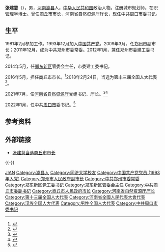 '''张建慧'''（{{bd|1964年|8月||catIdx=Zhang张}}），男，[[河南|河南]][[嵩县|嵩县]]人，[[中华人民共和国|中华人民共和国]]政治人物。注册城市规划师，在职[[管理学|管理学]]博士。曾任[[商丘市|商丘市]]市长，河南省自然资源厅厅长，现任中共[[周口市|周口市]]委书记。

== 生平 ==
1981年2月参加工作。1993年12月加入[[中国共产党|中国共产党]]。2009年3月，任[[郑州市|郑州市]]副市长；2011年12月，成为中共郑州市委常委。2012年1月，兼任郑州市委建工委书记。

2014年5月，任[[郑东新区|郑东新区]]管委会主任，市委建工委书记。

2016年5月，担任[[商丘市|商丘市]]市长。<ref>{{cite web |url=http://news.dahe.cn/2016/05-26/106913317.html |language= |title=张建慧当选商丘市人民政府市长 |publisher=金水河客户端 |date=2016年5月26日 |accessdate= |archive-date=2016年5月27日 |archive-url=https://web.archive.org/web/20160527122513/http://news.dahe.cn/2016/05-26/106913317.html |dead-url=no }}</ref>2018年2月24日，当选为[[第十三届全国人大代表|第十三届全国人大代表]]<ref>{{Cite web|title=（受权发布）中华人民共和国第十三届全国人民代表大会代表名单-中新网|url=http://www.chinanews.com/gn/2018/02-25/8453959.shtml|accessdate=2021-02-13|work=中新网|archive-date=2018-02-27|archive-url=https://web.archive.org/web/20180227031724/http://www.chinanews.com/gn/2018/02-25/8453959.shtml|dead-url=no}}</ref>。

2021年7月，任[[河南省自然资源厅|河南省自然资源厅]]党组书记、厅长。<ref>{{Cite web|title=商丘市市长张建慧出任河南省自然资源厅党组书记(简历)_中国经济网——国家经济门户|url=http://district.ce.cn/newarea/sddy/202107/27/t20210727_36753453.shtml|access-date=2021-07-27|work=district.ce.cn|archive-date=2021-07-27|archive-url=https://web.archive.org/web/20210727131438/http://district.ce.cn/newarea/sddy/202107/27/t20210727_36753453.shtml|dead-url=no}}</ref><ref>{{Cite web|title=摆向阳任商丘市代市长 张建慧辞去市长职务(简历)_中国经济网——国家经济门户|url=http://district.ce.cn/newarea/sddy/202108/03/t20210803_36773694_1.shtml|access-date=2021-08-04|work=district.ce.cn|archive-date=2021-08-04|archive-url=https://web.archive.org/web/20210804122612/http://district.ce.cn/newarea/sddy/202108/03/t20210803_36773694_1.shtml|dead-url=no}}</ref>

2022年1月，任中共[[周口市|周口市]]委书记。<ref>{{Cite web|title=张建慧任周口市委书记，此前任河南省自然资源厅党组书记|url=https://j.021east.com/p/1643612708044844|access-date=2022-02-08|work=东方网|archive-date=2022-02-08|archive-url=https://web.archive.org/web/20220208095151/https://j.021east.com/p/1643612708044844|dead-url=no}}</ref>

== 参考资料 ==
{{reflist}}

== 外部链接 ==
* [http://news.xinhuanet.com/renshi/2016-05/27/c_129020493.htm 张建慧当选商丘市市长] {{Wayback|url=http://news.xinhuanet.com/renshi/2016-05/27/c_129020493.htm |date=20160604005352 }}

{{Authority control}}
{{-}}
{{start box}}
{{s-ppo|cpc}}
{{s-before|[[安偉_(政治人物)|安伟]]}}
{{s-title|[[中国共产党周口市委员会|中国共产党周口市委员会]]书记|2022年1月－}}
{{s-inc}}
{{s-gov|prc}}
{{s-before|[[张兴辽|张兴辽]]}}
{{s-title|[[河南省自然资源厅|河南省自然资源厅]]厅长|2021年7月－2022年3月}}
{{s-after|[[陈治胜|陈治胜]]}}
{{s-before|[[李公乐_(1962年)|李公乐]]}}
{{s-title|[[商丘市人民政府|商丘市人民政府]]市长|2016年5月－2021年8月}}
{{s-after|[[摆向阳|摆向阳]]}}
{{end box}}
{{DEFAULTSORT:Zhang张}}
[[Category:张姓|JIAN]]
[[Category:嵩县人|Category:嵩县人]]
[[Category:同济大学校友|Category:同济大学校友]]
[[Category:中国共产党党员_(1993年入党)|Category:中国共产党党员 (1993年入党)]]
[[Category:郑州市人民政府副市长|Category:郑州市人民政府副市长]]
[[Category:中共郑州市委常委|Category:中共郑州市委常委]]
[[Category:郑东新区党工委书记|Category:郑东新区党工委书记]]
[[Category:郑东新区管委会主任|Category:郑东新区管委会主任]]
[[Category:中共商丘市委副书记|Category:中共商丘市委副书记]]
[[Category:商丘市人民政府市长|Category:商丘市人民政府市长]]
[[Category:河南省自然资源厅厅长|Category:河南省自然资源厅厅长]]
[[Category:第十三届全国人大代表|Category:第十三届全国人大代表]]
[[Category:河南省全國人民代表大會代表|Category:河南省全國人民代表大會代表]]
[[Category:汉族全国人大代表|Category:汉族全国人大代表]]
[[Category:男性全国人大代表|Category:男性全国人大代表]]
[[Category:中共周口市委书记|Category:中共周口市委书记]]